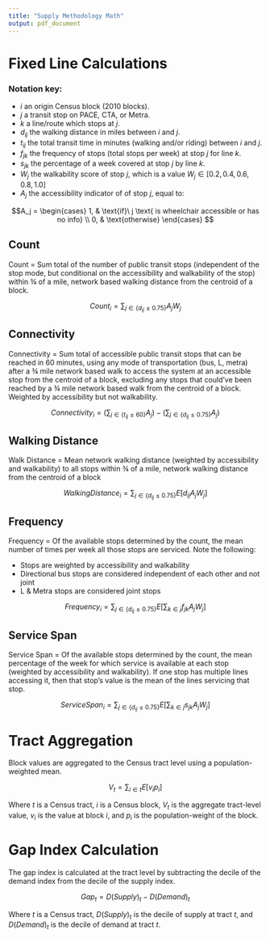 ```yaml
---
title: "Supply Methodology Math"
output: pdf_document
---
```


# Fixed Line Calculations

### Notation key:

* $i$ an origin Census block (2010 blocks).
* $j$ a transit stop on PACE, CTA, or Metra.
* $k$ a line/route which stops at $j$.
* $d_{ij}$ the walking distance in miles between $i$ and $j$.
* $t_{ij}$ the total transit time in minutes (walking and/or riding) between $i$ and $j$.
* $f_{jk}$ the frequency of stops (total stops per week) at stop $j$ for line $k$.
* $s_{jk}$ the percentage of a week covered at stop $j$ by line $k$.
* $W_j$ the walkability score of stop $j$, which is a value $W_j\in[0.2, 0.4, 0.6, 0.8, 1.0]$
* $A_j$ the accessibility indicator of of stop $j$, equal to:

$$A_j =
    \begin{cases}
      1, & \text{if}\ j \text{ is wheelchair accessible or has no info} \\
      0, & \text{otherwise}
    \end{cases}
$$



## Count

Count = Sum total of the number of public transit stops (independent of the stop mode, but conditional on the accessibility and walkability of the stop) within ¾ of a mile, network based walking distance from the centroid of a block. 

$$Count_i = \sum_{j\in\{d_{ij} \leq0.75\}} A_jW_j$$

## Connectivity

Connectivity = Sum total of accessible public transit stops that can be reached in 60 minutes, using any mode of transportation (bus, L, metra) after a ¾ mile network based walk to access the system at an accessible stop from the centroid of a block, excluding any stops that could’ve been reached by a ¾ mile network based walk from the centroid of a block. Weighted by accessibility but not walkability.

$$Connectivity_i = \Big(\sum_{j\in\{{t_{ij} \leq60\}}} A_j\Big)-\Big(\sum_{j\in\{d_{ij} \leq0.75\}} A_j\Big)$$


## Walking Distance

Walk Distance = Mean network walking distance (weighted by accessibility and walkability) to all stops within ¾ of a mile, network walking distance from the centroid of a block

$$Walking Distance_i = \sum_{j\in\{d_{ij} \leq0.75\}} E[d_{ij}A_jW_j]$$

## Frequency

Frequency = Of the available stops determined by the count, the mean number of times per week all those stops are serviced. Note the following:

* Stops are weighted by accessibility and walkability
* Directional bus stops are considered independent of each other and not joint
* L & Metra stops are considered joint stops

$$Frequency_i = \sum_{j\in\{d_{ij} \leq0.75\}} E\Big[\sum_{k\in{j}} f_{jk}A_jW_j\Big]$$



## Service Span

Service Span = Of the available stops determined by the count, the mean percentage of the week for which service is available at each stop (weighted by accessibility and walkability). If one stop has multiple lines accessing it, then that stop’s value is the mean of the lines servicing that stop.

$$ServiceSpan_i = \sum_{j\in\{d_{ij} \leq0.75\}} E\Big[\sum_{k\in{j}} s_{jk}A_jW_j\Big]$$

# Tract Aggregation

Block values are aggregated to the Census tract level using a population-weighted mean. 

$$V_t = \sum_{i\in{t}} E\big[v_ip_i\big]$$

Where $t$ is a Census tract, $i$ is a Census block, $V_t$ is the aggregate tract-level value, $v_i$ is the value at block $i$, and $p_i$ is the population-weight of the block.

# Gap Index Calculation

The gap index is calculated at the tract level by subtracting the decile of the demand index from the decile of the supply index. 

$$Gap_t=D(Supply)_t - D(Demand)_t$$

Where $t$ is a Census tract, $D(Supply)_t$ is the decile of supply at tract $t$, and $D(Demand)_t$ is the decile of demand at tract $t$. 